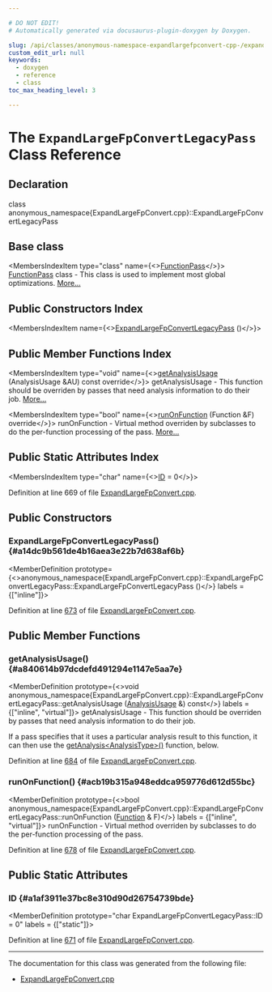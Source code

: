 ```yaml
---

# DO NOT EDIT!
# Automatically generated via docusaurus-plugin-doxygen by Doxygen.

slug: /api/classes/anonymous-namespace-expandlargefpconvert-cpp-/expandlargefpconvertlegacypass
custom_edit_url: null
keywords:
  - doxygen
  - reference
  - class
toc_max_heading_level: 3

---
```





# The `ExpandLargeFpConvertLegacyPass` Class Reference

<DoxygenPage pluginConfig={pluginConfig}>



## Declaration

<CodeBlock>class anonymous_namespace{ExpandLargeFpConvert.cpp}::ExpandLargeFpConvertLegacyPass</CodeBlock>

## Base class

<MembersIndex>

<MembersIndexItem
  type="class"
  name={<><a href="/docs/api/classes/llvm/functionpass">FunctionPass</a></>}>
<a href="/docs/api/classes/llvm/functionpass">FunctionPass</a> class - This class is used to implement most global optimizations. <a href="/docs/api/classes/llvm/functionpass/#details">More...</a>
</MembersIndexItem>

</MembersIndex>

## Public Constructors Index

<MembersIndex>

<MembersIndexItem
  name={<><a href="#a14dc9b561de4b16aea3e22b7d638af6b">ExpandLargeFpConvertLegacyPass</a> ()</>}>
</MembersIndexItem>

</MembersIndex>

## Public Member Functions Index

<MembersIndex>

<MembersIndexItem
  type="void"
  name={<><a href="#a840614b97dcdefd491294e1147e5aa7e">getAnalysisUsage</a> (AnalysisUsage &amp;AU) const override</>}>
getAnalysisUsage - This function should be overriden by passes that need analysis information to do their job. <a href="#a840614b97dcdefd491294e1147e5aa7e">More...</a>
</MembersIndexItem>

<MembersIndexItem
  type="bool"
  name={<><a href="#acb19b315a948eddca959776d612d55bc">runOnFunction</a> (Function &amp;F) override</>}>
runOnFunction - Virtual method overriden by subclasses to do the per-function processing of the pass. <a href="#acb19b315a948eddca959776d612d55bc">More...</a>
</MembersIndexItem>

</MembersIndex>

## Public Static Attributes Index

<MembersIndex>

<MembersIndexItem
  type="char"
  name={<><a href="#a1af3911e37bc8e310d90d26754739bde">ID</a> = 0</>}>
</MembersIndexItem>

</MembersIndex>


Definition at line 669 of file <a href="/docs/api/files/lib/lib/codegen/expandlargefpconvert-cpp">ExpandLargeFpConvert.cpp</a>.

<SectionDefinition>

## Public Constructors

### ExpandLargeFpConvertLegacyPass() {#a14dc9b561de4b16aea3e22b7d638af6b}

<MemberDefinition
  prototype={<>anonymous&#95;namespace&#123;ExpandLargeFpConvert.cpp&#125;::ExpandLargeFpConvertLegacyPass::ExpandLargeFpConvertLegacyPass ()</>}
  labels = {["inline"]}>

Definition at line <a href="/docs/api/files/lib/lib/codegen/expandlargefpconvert-cpp/#l00673">673</a> of file <a href="/docs/api/files/lib/lib/codegen/expandlargefpconvert-cpp">ExpandLargeFpConvert.cpp</a>.
</MemberDefinition>

</SectionDefinition>

<SectionDefinition>

## Public Member Functions

### getAnalysisUsage() {#a840614b97dcdefd491294e1147e5aa7e}

<MemberDefinition
  prototype={<>void anonymous&#95;namespace&#123;ExpandLargeFpConvert.cpp&#125;::ExpandLargeFpConvertLegacyPass::getAnalysisUsage (<a href="/docs/api/classes/llvm/analysisusage">AnalysisUsage</a> &amp;) const</>}
  labels = {["inline", "virtual"]}>
getAnalysisUsage - This function should be overriden by passes that need analysis information to do their job.

If a pass specifies that it uses a particular analysis result to this function, it can then use the <a href="/docs/api/classes/llvm/pass/#a4863e5e463fb79955269fbf7fbf52b80">getAnalysis&lt;AnalysisType&gt;()</a> function, below.

Definition at line <a href="/docs/api/files/lib/lib/codegen/expandlargefpconvert-cpp/#l00684">684</a> of file <a href="/docs/api/files/lib/lib/codegen/expandlargefpconvert-cpp">ExpandLargeFpConvert.cpp</a>.
</MemberDefinition>

### runOnFunction() {#acb19b315a948eddca959776d612d55bc}

<MemberDefinition
  prototype={<>bool anonymous&#95;namespace&#123;ExpandLargeFpConvert.cpp&#125;::ExpandLargeFpConvertLegacyPass::runOnFunction (<a href="/docs/api/classes/llvm/function">Function</a> &amp; F)</>}
  labels = {["inline", "virtual"]}>
runOnFunction - Virtual method overriden by subclasses to do the per-function processing of the pass.

Definition at line <a href="/docs/api/files/lib/lib/codegen/expandlargefpconvert-cpp/#l00678">678</a> of file <a href="/docs/api/files/lib/lib/codegen/expandlargefpconvert-cpp">ExpandLargeFpConvert.cpp</a>.
</MemberDefinition>

</SectionDefinition>

<SectionDefinition>

## Public Static Attributes

### ID {#a1af3911e37bc8e310d90d26754739bde}

<MemberDefinition
  prototype="char ExpandLargeFpConvertLegacyPass::ID = 0"
  labels = {["static"]}>

Definition at line <a href="/docs/api/files/lib/lib/codegen/expandlargefpconvert-cpp/#l00671">671</a> of file <a href="/docs/api/files/lib/lib/codegen/expandlargefpconvert-cpp">ExpandLargeFpConvert.cpp</a>.
</MemberDefinition>

</SectionDefinition>

<hr/>

The documentation for this class was generated from the following file:

<ul>
<li><a href="/docs/api/files/lib/lib/codegen/expandlargefpconvert-cpp">ExpandLargeFpConvert.cpp</a></li>
</ul>

</DoxygenPage>
